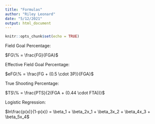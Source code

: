```yaml
---
title: "Formulas"
author: "Riley Leonard"
date: "5/12/2021"
output: html_document
---
```


```r
knitr::opts_chunk$set(echo = TRUE)
```

Field Goal Percentage:

$FG\% = \frac{FG}{FGA}$

Effective Field Goal Percentage:

$eFG\% = \frac{FG + (0.5 \cdot 3P)}{FGA}$

True Shooting Percentage:

$TS\% = \frac{PTS}{2(FGA + (0.44 \cdot FTA))}$

Logistic Regression:

$ln\frac{p(x)}{1-p(x)} = \beta_1 + \beta_2x_1 + \beta_3x_2 + \beta_4x_3 + \beta_5x_4$
